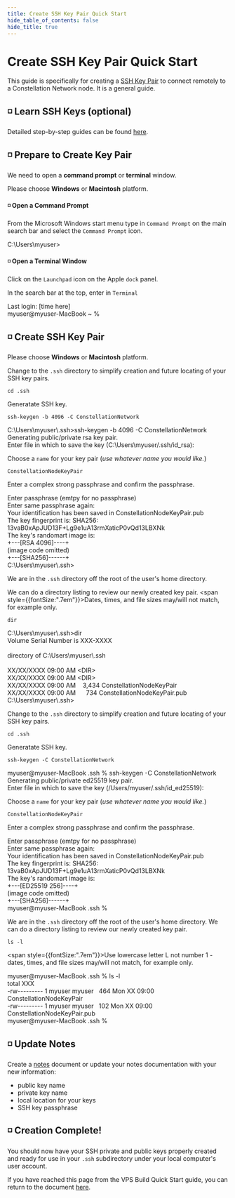 ```yaml
---
title: Create SSH Key Pair Quick Start
hide_table_of_contents: false
hide_title: true
---
```


# Create SSH Key Pair Quick Start

This guide is specifically for creating a [SSH Key Pair](/validate/validator/ssh-keys) to connect remotely to a Constellation Network node. It is a general guide.

## ◽ Learn SSH Keys (optional)
Detailed step-by-step guides can be found [here](/validate/validator/ssh-keys).

## ◽ Prepare to Create Key Pair
We need to open a **command prompt** or **terminal** window.

<Tabs>
<TabItem value="Choose" label="Choose">
Please choose <b>Windows</b> or <b>Macintosh</b> platform.
</TabItem>

<TabItem value="Windows" label="Windows">

#### ◽ Open a Command Prompt

From the Microsoft Windows start menu type in `Command Prompt` on the main search bar and select the `Command Prompt` icon.

<WinCommandPrompt>
<p>C:\Users\myuser></p>
</WinCommandPrompt>

</TabItem>
<TabItem value="Mac/Linux" label="Mac/Linux">

#### ◽ Open a Terminal Window

Click on the `Launchpad` icon on the Apple `dock` panel.

In the search bar at the top, enter in `Terminal`

<MacWindow>
Last login: [time here]<br />
myuser@myuser-MacBook ~ %<br />
</MacWindow>

</TabItem>
</Tabs>


## ◽ Create SSH Key Pair

<Tabs>
<TabItem value="Choose" label="Choose">
Please choose <b>Windows</b> or <b>Macintosh</b> platform.
</TabItem>

<TabItem value="Windows" label="Windows">

Change to the `.ssh` directory to simplify creation and future locating of your SSH key pairs.
```
cd .ssh
```
Generatate SSH key.
```
ssh-keygen -b 4096 -C ConstellationNetwork
```

<WinCommandPrompt>
C:\Users\myuser\.ssh>ssh-keygen -b 4096 -C ConstellationNetwork<br />
Generating public/private rsa key pair.<br />
Enter file in which to save the key (C:\Users\myuser/.ssh/id_rsa):<br />
</WinCommandPrompt>

Choose a `name` for your key pair (*use whatever name you would like.*)
```
ConstellationNodeKeyPair
```
Enter a complex strong passphrase and confirm the passphrase.

<WinCommandPrompt>
Enter passphrase (emtpy for no passphrase)<br />
Enter same passphrase again:<br />
Your identification has been saved in ConstellationNodeKeyPair.pub<br />
The key fingerprint is:
SHA256: 13vaB0xApJUD13F+Lg9e1uA13rmXaticP0vQd13LBXNk<br />
The key's randomart image is:<br />
+---[RSA 4096]----+<br />
(image code omitted)<br />
+---[SHA256]------+<br />
C:\Users\myuser\.ssh>
</WinCommandPrompt>

We are in the `.ssh` directory off the root of the user's home directory.  

We can do a directory listing to review our newly created key pair.
<span style={{fontSize:".7em"}}>Dates, times, and file sizes may/will not match, for example only.</span>

```
dir
```

<WinCommandPrompt>
C:\Users\myuser\.ssh>dir<br />
Volume Serial Number is XXX-XXXX<br />
<br />
directory of C:\Users\myuser\.ssh<br />
<br />
XX/XX/XXXX 09:00 AM &lt;DIR&gt;<br />
XX/XX/XXXX 09:00 AM &lt;DIR&gt;<br />
XX/XX/XXXX 09:00 AM &nbsp;&nbsp;&nbsp;3,434 ConstellationNodeKeyPair<br />
XX/XX/XXXX 09:00 AM &nbsp;&nbsp;&nbsp;&nbsp;&nbsp;734 ConstellationNodeKeyPair.pub<br />
C:\Users\myuser\.ssh><br />
</WinCommandPrompt>


</TabItem>
<TabItem value="Mac/Linux" label="Mac/Linux">

Change to the `.ssh` directory to simplify creation and future locating of your SSH key pairs.

```
cd .ssh
```
Generatate SSH key.
```
ssh-keygen -C ConstellationNetwork
```

<MacWindow>
myuser@myuser-MacBook .ssh % ssh-keygen -C ConstellationNetwork<br />
Generating public/private ed25519 key pair.<br />
Enter file in which to save the key (/Users/myuser/.ssh/id_ed25519):<br /> 
</MacWindow>

Choose a `name` for your key pair (*use whatever name you would like.*)
```
ConstellationNodeKeyPair
```
Enter a complex strong passphrase and confirm the passphrase.

<MacWindow>
Enter passphrase (emtpy for no passphrase)<br />
Enter same passphrase again:<br />
Your identification has been saved in ConstellationNodeKeyPair.pub<br />
The key fingerprint is:
SHA256: 13vaB0xApJUD13F+Lg9e1uA13rmXaticP0vQd13LBXNk<br />
The key's randomart image is:<br />
+---[ED25519 256]----+<br />
(image code omitted)<br />
+---[SHA256]------+<br />
myuser@myuser-MacBook .ssh %
</MacWindow>

We are in the `.ssh` directory off the root of the user's home directory.  We can do a directory listing to review our newly created key pair.
```
ls -l
```
<span style={{fontSize:".7em"}}>Use lowercase letter L not number 1 - dates, times, and file sizes may/will not match, for example only.</span>

<MacWindow>
myuser@myuser-MacBook .ssh % ls -l<br />
total XXX<br />
-rw--------- 1 myuser myuser&nbsp;&nbsp;&nbsp;464 Mon XX 09:00 ConstellationNodeKeyPair<br />
-rw--------- 1 myuser myuser&nbsp;&nbsp;&nbsp;102 Mon XX 09:00 ConstellationNodeKeyPair.pub<br />
myuser@myuser-MacBook .ssh %<br />
</MacWindow>

</TabItem>
</Tabs>

## ◽ Update Notes
Create a [notes](/validate/resources/nodectl-notes) document or update your notes documentation with your new information:
- public key name
- private key name
- local location for your keys
- SSH key passphrase

## ◽ Creation Complete!
You should now have your SSH private and public keys properly created and ready for use in your `.ssh` subdirectory under your local computer's user account.

If you have reached this page from the VPS Build Quick Start guide, you can return to the document [here](/validate/quick-start/vps-quickstart#-create-ssh-keys).